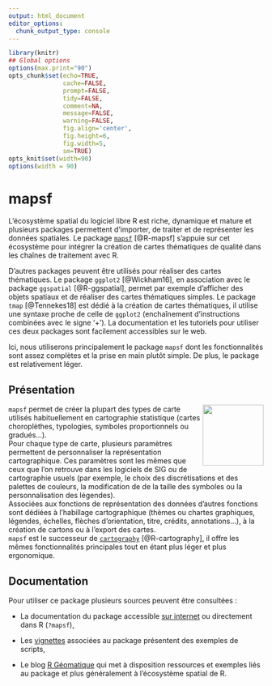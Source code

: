 ```yaml
---
output: html_document
editor_options: 
  chunk_output_type: console
---
```

```r
library(knitr)
## Global options
options(max.print="90")
opts_chunk$set(echo=TRUE,
               cache=FALSE,
               prompt=FALSE,
               tidy=FALSE,
               comment=NA,
               message=FALSE,
               warning=FALSE,
               fig.align='center',
               fig.height=6, 
               fig.width=5, 
               sm=TRUE)
opts_knit$set(width=90)
options(width = 90)
```


# mapsf 

L’écosystème spatial du logiciel libre R est riche, dynamique et mature et plusieurs packages permettent d’importer, de traiter et de représenter les données spatiales. Le package [`mapsf`](https://CRAN.R-project.org/package=maps) [@R-mapsf] s’appuie sur cet écosystème pour intégrer la création de cartes thématiques de qualité dans les chaînes de traitement avec R.

D'autres packages peuvent être utilisés pour réaliser des cartes thématiques. Le package `ggplot2` [@Wickham16], en association avec le package `ggspatial` [@R-ggspatial], permet par exemple d'afficher des objets spatiaux et de réaliser des cartes thématiques simples. Le package `tmap` [@Tennekes18] est dédié à la création de cartes thématiques, il utilise une syntaxe proche de celle de `ggplot2` (enchaînement d'instructions combinées avec le signe '+'). La documentation et les tutoriels pour utiliser ces deux packages sont facilement accessibles sur le web.

Ici, nous utiliserons principalement le package `mapsf` dont les fonctionnalités sont assez complètes et la prise en main plutôt simple. De plus, le package est relativement léger.



## Présentation

<img src="img/logo.png" align="right" alt="" width="120" />

`mapsf` permet de créer la plupart des types de carte utilisés habituellement en cartographie statistique (cartes choroplèthes, typologies, symboles proportionnels ou gradués…).  
Pour chaque type de carte, plusieurs paramètres permettent de personnaliser la représentation cartographique. Ces paramètres sont les mêmes que ceux que l’on retrouve dans les logiciels de SIG ou de cartographie usuels (par exemple, le choix des discrétisations et des palettes de couleurs, la modification de de la taille des symboles ou la personnalisation des légendes).  
Associées aux fonctions de représentation des données d’autres fonctions sont dédiées à l’habillage cartographique (thèmes ou chartes graphiques, légendes, échelles, flèches d’orientation, titre, crédits, annotations...), à la création de cartons ou à l’export des cartes.  
`mapsf` est le successeur de [`cartography`](http://riatelab.github.io/cartography/docs/) [@R-cartography], il offre les mêmes fonctionnalités principales tout en étant plus léger et plus ergonomique.






## Documentation 

Pour utiliser ce package plusieurs sources peuvent être consultées :

* La documentation du package accessible [sur internet](http://riatelab.github.io/mapsf/) ou directement dans R (`?mapsf`),
* Les [vignettes](https://riatelab.github.io/mapsf/articles/) associées au package présentent des exemples de scripts,

* Le blog [R Géomatique](https://rgeomatic.hypotheses.org/) qui met à disposition ressources et exemples liés au package et plus généralement à l'écosystème spatial de R.


